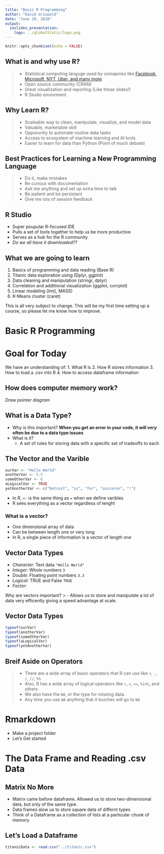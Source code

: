```yaml
---
title: "Basic R Programming"
author: "David Griswold"
date: "June 19, 2018"
output: 
  ioslides_presentation:
    logo: ../globalStatic/logo.png
---
```


```r
knitr::opts_chunk$set(echo = FALSE)
```

## What is and why use R?
> - Statistical computing languge used by comapnies like [Facebook, Microsoft, NYT, Uber, and many more](https://www.listendata.com/2016/12/companies-using-r.html)
> - Open source community (CRAN)
> - Great visualization and reporting (Like these slides!)
> - R Studio enviorment


## Why Learn R?
> - Scaleable way to clean, manipulate, visualize, and model data
> - Valuable, marketable skill
> - Opporunity to automate routine data tasks
> - Access to ecosystem of machine learning and AI tools
> - Easier to learn for data than Python (Point of much debate)

## Best Practices for Learning a New Programming Language
> - Do it, make mistakes
> - Be curious with documentation
> - Ask me anything and set up extra time to talk
> - Be paitent and be persistant
> - Give me lots of session feedback

## R Studio
- Super poupular R-focused IDE
- Pulls a set of tools together to help us be more productive
- Serves as a hub for the R community
- *Do we all have it downloaded??* 

## What we are going to learn
1. Basics of programming and data reading (Base R)
2. Titanic data exploration using (Dplyr, ggplot)
3. Data cleaning and manipulation (stringr, dplyr)
4. Correlation and additional visualization (ggplot, corrplot)
5. Linear modeling (lm(), MASS)
6. K-Means cluster (caret)

This is all very subject to change. This will be my first time setting up a course, so please let me know how to improve.

# Basic R Programming

# Goal for Today
We have an understanding of:
1. What R is
2. How R stores information
3. How to load a .csv into R
4. How to access dataframe information

## How does computer memory work?
*Draw pointer diagram*

## What is a Data Type?
- Why is this important? **When you get an error in your code, it will _very_ often be due to a data type issues**
- What is it? 
  - A set of rules for storing data with a specific set of tradeoffs to each

## The Vector and the Varible
```r
ourVar <- "Hello World"
anotherVar <- 5.5
someOtherVar <- 6
aLogicalVar <- TRUE 
yetAnotherVar <- c("Detroit", "is", "for", "unicorns", "!") 
```

- In R, `<-` is the same thing as `=` when we define varibles
- R sees everything as a vector regardless of lenght

### What is a vector?
- One dimensional array of data
- Can be between length one or very long
- In R, a single piece of information is a vector of length one

## Vector Data Types
- *Character:* Text data `"Hello World"`
- *Integer:* Whole numbers `3`
- *Double:* Floating point numbers `3.3`
- *Logical:* TRUE and False `TRUE`
- *Factor:* 

Why are vectors important?
> - Allows us to store and manipulate a lot of data very efficently giving a speed advantage at scale.

## Vector Data Types
```r
typeof(ourVar)
typeof(anotherVar)
typeof(someOtherVar)
typeof(aLogicalVar)
typeof(yetAnotherVar)
```

## Breif Aside on Operators
> - There are a wide array of basic operators that R can use like `+`, `-`, `/`, `//`, `%%`
> - Also, R has a wide array of logical operators like `>`, `<`, `==`, `%in%`, and others
> - We also have the `NA`, or the type for missing data.
    - Any time you use `NA` anything that it touches will go to `NA`

# Rmarkdown
- Make a project folder
- Let's Get started

# The Data Frame and Reading .csv Data

## Matrix No More
- Matrix came before dataframe. Allowed us to store two-dimensional data, but only of the same type.
- Data frames alow us to store square data of differnt types 
- Think of a Dataframe as a collection of lists at a particular chunk of memory

## Let's Load a Dataframe
```r
titanicData <- read.csv("../titanic.csv")
```





